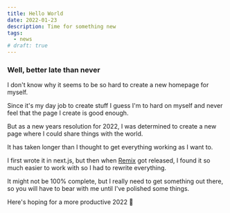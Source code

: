 ```yaml
---
title: Hello World
date: 2022-01-23
description: Time for something new
tags:
  - news
# draft: true
---
```


### Well, better late than never

I don't know why it seems to be so hard to create a new homepage for myself.

Since it's my day job to create stuff I guess I'm to hard on myself and never feel that the page I create is good enough.

But as a new years resolution for 2022, I was determined to create a new page where I could share things with the world.

It has taken longer than I thought to get everything working as I want to.

I first wrote it in next.js, but then when [Remix](https://remix.run) got released, I found it so much easier to work with so I had to rewrite everything.

It might not be 100% complete, but I really need to get something out there, so you will have to bear with me until I've polished some things.

Here's hoping for a more productive 2022 🚀

